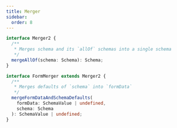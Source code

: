```yaml
---
title: Merger
sidebar:
  order: 8
---
```


```typescript
interface Merger2 {
  /**
   * Merges schema and its `allOf` schemas into a single schema
   */
  mergeAllOf(schema: Schema): Schema;
}

interface FormMerger extends Merger2 {
  /**
   * Merges defaults of `schema` into `formData`
   */
  mergeFormDataAndSchemaDefaults(
    formData: SchemaValue | undefined,
    schema: Schema
  ): SchemaValue | undefined;
}
```

